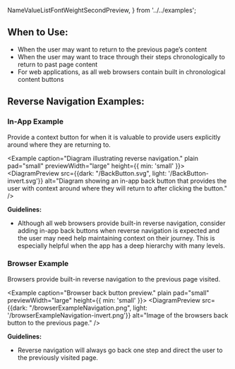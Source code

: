   NameValueListFontWeightSecondPreview,
} from '../../examples';

## When to Use:

- When the user may want to return to the previous page’s content
- When the user may want to trace through their steps chronologically to return to past page content
- For web applications, as all web browsers contain built in chronological content buttons

## Reverse Navigation Examples:

### In-App Example
Provide a context button for when it is valuable to provide users explicitly around where they are returning to.

<Example caption="Diagram illustrating reverse navigation." plain pad="small" previewWidth="large" height={{ min: 'small' }}>
<DiagramPreview src={{dark: "/BackButton.svg", light: '/BackButton-invert.svg'}} alt="Diagram showing an in-app back button that provides the user with context around where they will return to after clicking the button." />
</Example>


**Guidelines:**
- Although all web browsers provide built-in reverse navigation, consider adding in-app back buttons when reverse 
navigation is expected and the user may need help maintaining context on their journey. This is especially 
helpful when the app has a deep hierarchy with many levels.

### Browser Example
Browsers provide built-in reverse navigation to the previous page visited.

<Example caption="Browser back button preview." plain pad="small" previewWidth="large" height={{ min: 'small' }}>
<DiagramPreview src={{dark: "/browserExampleNavigation.png", light: '/browserExampleNavigation-invert.png'}} alt="Image of the browsers back button to the previous page." />
</Example>

**Guidelines:**
- Reverse navigation will always go back one step and direct the user to the previously visited page.
